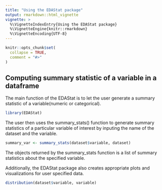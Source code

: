 ```yaml
---
title: "Using the EDAStat package"
output: rmarkdown::html_vignette
vignette: >
  %\VignetteIndexEntry{Using the EDAStat package}
  %\VignetteEngine{knitr::rmarkdown}
  %\VignetteEncoding{UTF-8}
---
```


```r
knitr::opts_chunk$set(
  collapse = TRUE,
  comment = "#>"
)
```


## Computing summary statistic of a variable in a dataframe

The main function of the EDAStat is to let the user generate a summary statistic of a variable(numeric or categorical).

```r
library(EDAStat)
```

The user then uses the summary_stats() function to generate summary statistics of a particular variable of interest by inputing the name of the dataset and the variable.

```r
summary_var <- summary_stats(dataset$variable, dataset)
```

The objects returned by the summary_stats function is a list of summary statistics about the specified variable.

Additionally, the EDAStat package also creates appropriate plots and visualizations for user specified data. 

```r
distribution(dataset$variable, variable)
```




